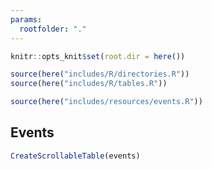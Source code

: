 ```yaml
---
params:
  rootfolder: "."
---
```


```r
knitr::opts_knit$set(root.dir = here())
```

```r
source(here("includes/R/directories.R"))
source(here("includes/R/tables.R"))
```

```r
source(here("includes/resources/events.R"))
```

## Events

```r
CreateScrollableTable(events)
```

